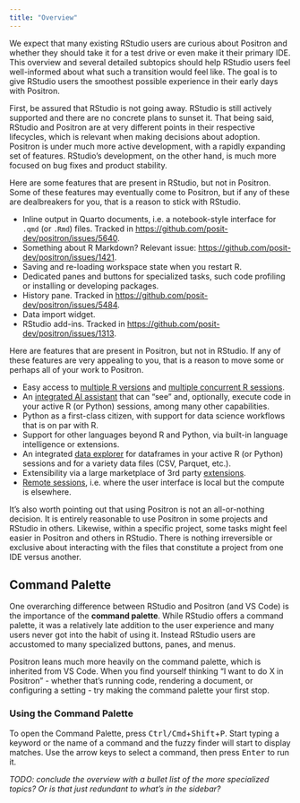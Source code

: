```yaml
---
title: "Overview"
---
```


We expect that many existing RStudio users are curious about Positron and whether they should take it for a test drive or even make it their primary IDE.
This overview and several detailed subtopics should help RStudio users feel well-informed about what such a transition would feel like.
The goal is to give RStudio users the smoothest possible experience in their early days with Positron.

First, be assured that RStudio is not going away.
RStudio is still actively supported and there are no concrete plans to sunset it.
That being said, RStudio and Positron are at very different points in their respective lifecycles, which is relevant when making decisions about adoption.
Positron is under much more active development, with a rapidly expanding set of features.
RStudio's development, on the other hand, is much more focused on bug fixes and product stability.

Here are some features that are present in RStudio, but not in Positron.
Some of these features may eventually come to Positron, but if any of these are dealbreakers for you, that is a reason to stick with RStudio.

* Inline output in Quarto documents, i.e. a notebook-style interface for `.qmd` (or `.Rmd`) files. Tracked in <https://github.com/posit-dev/positron/issues/5640>.
* Something about R Markdown? Relevant issue: <https://github.com/posit-dev/positron/issues/1421>.
* Saving and re-loading workspace state when you restart R.
* Dedicated panes and buttons for specialized tasks, such code profiling or installing or developing packages.
* History pane. Tracked in <https://github.com/posit-dev/positron/issues/5484>.
* Data import widget.
* RStudio add-ins. Tracked in <https://github.com/posit-dev/positron/issues/1313>.

Here are features that are present in Positron, but not in RStudio.
If any of these features are very appealing to you, that is a reason to move some or perhaps all of your work to Positron.

* Easy access to [multiple R versions](r-installations.qmd) and [multiple concurrent R sessions](managing-interpreters.qmd).
* An [integrated AI assistant](assistant.qmd) that can "see" and, optionally, execute code in your active R (or Python) sessions, among many other capabilities.
* Python as a first-class citizen, with support for data science workflows that is on par with R.
* Support for other languages beyond R and Python, via built-in language intelligence or extensions.
* An integrated [data explorer](data-explorer.qmd) for dataframes in your active R (or Python) sessions and for a variety data files (CSV, Parquet, etc.).
* Extensibility via a large marketplace of 3rd party [extensions](extensions.qmd).
* [Remote sessions](remote-ssh.qmd), i.e. where the user interface is local but the compute is elsewhere.

It's also worth pointing out that using Positron is not an all-or-nothing decision.
It is entirely reasonable to use Positron in some projects and RStudio in others.
Likewise, within a specific project, some tasks might feel easier in Positron and others in RStudio.
There is nothing irreversible or exclusive about interacting with the files that constitute a project from one IDE versus another.

## Command Palette

One overarching difference between RStudio and Positron (and VS Code) is the importance of the **command palette**.
While RStudio offers a command palette, it was a relatively late addition to the user experience and many users never got into the habit of using it.
Instead RStudio users are accustomed to many specialized buttons, panes, and menus.

Positron leans much more heavily on the command palette, which is inherited from VS Code.
When you find yourself thinking "I want to do X in Positron" - whether that's running code, rendering a document, or configuring a setting - try making the command palette your first stop.

### Using the Command Palette

To open the Command Palette, press <kbd>Ctrl/Cmd</kbd>+<kbd>Shift</kbd>+<kbd>P</kbd>.
Start typing a keyword or the name of a command and the fuzzy finder will start to display matches.
Use the arrow keys to select a command, then press <kbd>Enter</kbd> to run it.

*TODO: conclude the overview with a bullet list of the more specialized topics? Or is that just redundant to what's in the sidebar?*
